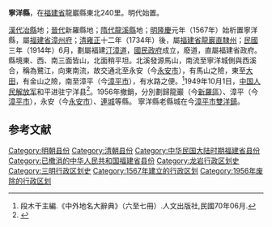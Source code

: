 '''寧洋縣'''，在[[福建省|福建省]]龍巖縣東北240里。明代始置。

[[漢代|漢代]][[冶縣|冶縣]]地；[[晉代|晉代]]新羅縣地；[[隋代|隋代]][[龍溪縣|龍溪縣]]地；[[明|明]][[隆庆_(明朝)|隆慶]]元年（1567年）始析置寧洋縣，屬[[福建布政使司|福建省]][[漳州府|漳州府]]；[[清|清]][[雍正|雍正]]十二年（1734年）後，屬[[福建布政使司|福建省]][[龍岩直隸州|龍巖直隸州]]；[[北洋政府|民國]]三年（1914年）6月，劃屬福建[[汀漳道|汀漳道]]，[[國民政府|國民政府]]成立，廢道，直屬福建省政府。縣境東、西、南三面皆山，北面稍平坦。北溪發源馬山，南流至寧洋城側與西溪合，稱為鷺江，向東南流，故交通北至永安（今[[永安市|永安市]]），有馬山之險，東至[[大田县|大田]]，有金山之險，南至漳平（今[[漳平市|漳平市]]），有水路之便。<ref>段木干主編.《中外地名大辭典》（六至七冊）.人文出版社,民國70年06月.</ref>1949年10月1日，[[中国人民解放军|中国人民解放军]]和平进驻宁洋县<ref>{{cite news|title=70年前，解放的号角响彻泉州城|url=http://www.qzwb.com/gb/content/2019-09/06/content_7003501.htm|author=吴拏云|publisher=泉州网|date=2019-09-06|editor=黄冬虹|access-date=2019-09-06|archive-url=https://web.archive.org/web/20191106132740/http://www.qzwb.com/gb/content/2019-09/06/content_7003501.htm|archive-date=2019-11-06|dead-url=yes}}</ref>。1956年撤銷，分別劃歸龍巖（今[[新羅區|新羅區]]）、漳平（今[[漳平市|漳平市]]），永安（今[[永安市|永安市]]）、[[連城縣|連城]]等縣。
寧洋縣老縣城在今[[漳平市|漳平市]][[雙洋鎮|雙洋鎮]]。

==参考文献==
<div class="references-small">
<references></references>
</div>

{{中華民國福建省行政區劃}}
{{福建行政区划小作品}}
[[Category:明朝县份|Category:明朝县份]]
[[Category:清朝县份|Category:清朝县份]]
[[Category:中华民国大陆时期福建省县份|Category:中华民国大陆时期福建省县份]]
[[Category:已撤消的中华人民共和国福建省县份|Category:已撤消的中华人民共和国福建省县份]]
[[Category:龙岩行政区划史|Category:龙岩行政区划史]]
[[Category:三明行政区划史|Category:三明行政区划史]]
[[Category:1567年建立的行政区划|Category:1567年建立的行政区划]]
[[Category:1956年废除的行政区划|Category:1956年废除的行政区划]]